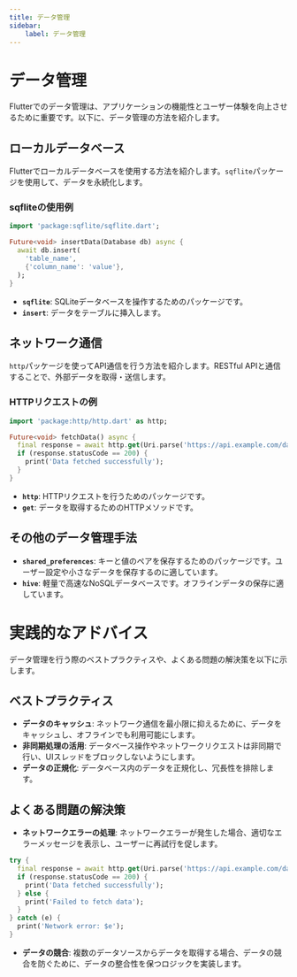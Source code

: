 ```yaml
---
title: データ管理
sidebar:
    label: データ管理
---
```


# データ管理

Flutterでのデータ管理は、アプリケーションの機能性とユーザー体験を向上させるために重要です。以下に、データ管理の方法を紹介します。

## ローカルデータベース

Flutterでローカルデータベースを使用する方法を紹介します。`sqflite`パッケージを使用して、データを永続化します。

### sqfliteの使用例

```dart
import 'package:sqflite/sqflite.dart';

Future<void> insertData(Database db) async {
  await db.insert(
    'table_name',
    {'column_name': 'value'},
  );
}
```

- **`sqflite`**: SQLiteデータベースを操作するためのパッケージです。
- **`insert`**: データをテーブルに挿入します。

## ネットワーク通信

`http`パッケージを使ってAPI通信を行う方法を紹介します。RESTful APIと通信することで、外部データを取得・送信します。

### HTTPリクエストの例

```dart
import 'package:http/http.dart' as http;

Future<void> fetchData() async {
  final response = await http.get(Uri.parse('https://api.example.com/data'));
  if (response.statusCode == 200) {
    print('Data fetched successfully');
  }
}
```

- **`http`**: HTTPリクエストを行うためのパッケージです。
- **`get`**: データを取得するためのHTTPメソッドです。

## その他のデータ管理手法

- **`shared_preferences`**: キーと値のペアを保存するためのパッケージです。ユーザー設定や小さなデータを保存するのに適しています。
- **`hive`**: 軽量で高速なNoSQLデータベースです。オフラインデータの保存に適しています。

# 実践的なアドバイス

データ管理を行う際のベストプラクティスや、よくある問題の解決策を以下に示します。

## ベストプラクティス

- **データのキャッシュ**: ネットワーク通信を最小限に抑えるために、データをキャッシュし、オフラインでも利用可能にします。
- **非同期処理の活用**: データベース操作やネットワークリクエストは非同期で行い、UIスレッドをブロックしないようにします。
- **データの正規化**: データベース内のデータを正規化し、冗長性を排除します。

## よくある問題の解決策

- **ネットワークエラーの処理**: ネットワークエラーが発生した場合、適切なエラーメッセージを表示し、ユーザーに再試行を促します。

```dart
try {
  final response = await http.get(Uri.parse('https://api.example.com/data'));
  if (response.statusCode == 200) {
    print('Data fetched successfully');
  } else {
    print('Failed to fetch data');
  }
} catch (e) {
  print('Network error: $e');
}
```

- **データの競合**: 複数のデータソースからデータを取得する場合、データの競合を防ぐために、データの整合性を保つロジックを実装します。

```
